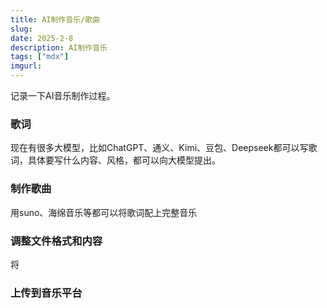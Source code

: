 ```yaml
---
title: AI制作音乐/歌曲
slug: 
date: 2025-2-8
description: AI制作音乐
tags: ["mdx"]
imgurl: 
---
```


记录一下AI音乐制作过程。

### 歌词

现在有很多大模型，比如ChatGPT、通义、Kimi、豆包、Deepseek都可以写歌词，具体要写什么内容、风格，都可以向大模型提出。

### 制作歌曲

用suno、海绵音乐等都可以将歌词配上完整音乐

### 调整文件格式和内容

将

### 上传到音乐平台


